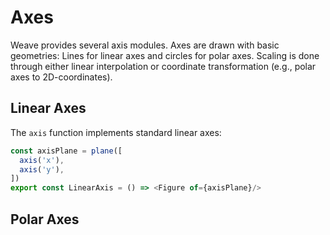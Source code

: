 
# Axes
Weave provides several axis modules. Axes are drawn with basic geometries: Lines for linear axes and circles for polar axes. Scaling is done through either linear interpolation or coordinate transformation (e.g., polar axes to 2D-coordinates).

## Linear Axes
The `axis` function implements standard linear axes:

<LinearAxis/>

~~~ts
const axisPlane = plane([
  axis('x'),
  axis('y'),
]) 
export const LinearAxis = () => <Figure of={axisPlane}/>
~~~

## Polar Axes

<PolarAxis/>
